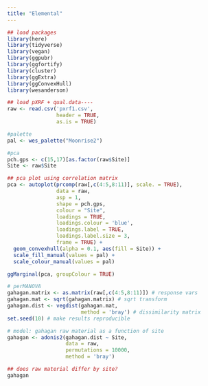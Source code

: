 ```yaml
---
title: "Elemental"
---
```


```r
## load packages
library(here)
library(tidyverse)
library(vegan)
library(ggpubr)
library(ggfortify)
library(cluster)
library(ggExtra)
library(ggConvexHull)
library(wesanderson)

## load pXRF + qual.data----
raw <- read.csv('pxrf1.csv',
                header = TRUE,
                as.is = TRUE)

#palette
pal <- wes_palette("Moonrise2")
```

```r
#pca
pch.gps <- c(15,17)[as.factor(raw$Site)]
Site <- raw$Site

## pca plot using correlation matrix
pca <- autoplot(prcomp(raw[,c(4:5,8:11)], scale. = TRUE),
                data = raw,
                asp = 1,
                shape = pch.gps,
                colour = "Site",
                loadings = TRUE, 
                loadings.colour = 'blue',
                loadings.label = TRUE,
                loadings.label.size = 3,
                frame = TRUE) +
  geom_convexhull(alpha = 0.1, aes(fill = Site)) +
  scale_fill_manual(values = pal) +
  scale_colour_manual(values = pal)

ggMarginal(pca, groupColour = TRUE)
```

```r
# perMANOVA
gahagan.matrix <- as.matrix(raw[,c(4:5,8:11)]) # response vars
gahagan.mat <- sqrt(gahagan.matrix) # sqrt transform
gahagan.dist <- vegdist(gahagan.mat,
                        method = 'bray') # dissimilarity matrix
set.seed(10) # make results reproducible

# model: gahagan raw material as a function of site
gahagan <- adonis2(gahagan.dist ~ Site,
                   data = raw,
                   permutations = 10000,
                   method = 'bray')

## does raw material differ by site?
gahagan
```
